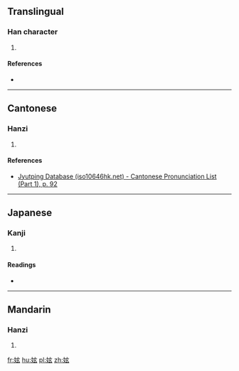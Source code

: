==Translingual==

===Han character===
{{Han char|rn=38|rad=女|as=05|sn=8|four=40432|canj=VYVI|ids=⿰女玄}}

# {{defn|Han|sort=女05}}

====References====
* {{Han ref|kx=0257.240|dkj=06134|hdz=21040.090|uh=59B6|ud=22966|bh=CC4B|bd=52299}}

----

==Cantonese==

===Hanzi===
{{yue-hanzi|jyut=[[jin4]]|y=yin4}}

# {{defn|lang=yue|sort=女05}}

====References====
* [http://www.iso10646hk.net/jp/document/download.jsp Jyutping Database (iso10646hk.net) - Cantonese Pronunciation List (Part 1), p. 92]

----

==Japanese==

===Kanji===
{{ja-kanji|grade=|rs=女05}}

# {{defn|lang=ja|sort=女05}}

====Readings====
* {{ja-readings|on=[[けん]] (ken), [[げん]] (gen)|kun=}}

----

==Mandarin==

===Hanzi===
{{cmn-hanzi|pin=[[xián]] ([[xian2]]), [[xuán]] ([[xuan2]])|wg=hsien<sup>2</sup>, hsüan<sup>2</sup>}}

# {{defn|lang=cmn|sort=女05}}

[[fr:妶]]
[[hu:妶]]
[[pl:妶]]
[[zh:妶]]